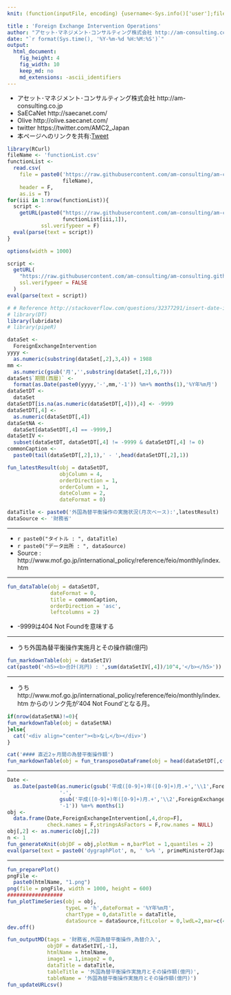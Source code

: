 ```yaml
---
knit: (function(inputFile, encoding) {username<-Sys.info()['user'];fileName<-'defaultPath.csv';pathToFile <-paste0('C:/Users/', username,'/Desktop/pathToCSV/');setwd(pathToFile);buf0<-read.csv(fileName,header = F,skip = 0,stringsAsFactor = F,check.names = F,fileEncoding = 'utf-8');timeStamp<-format(Sys.time(),'%Y%m%d%H%M%S');htmlName<-'foreignExchangeIntervention';rmarkdown::render(inputFile, encoding = encoding, output_file = paste0('C:/Users/',username,buf0[2,1],'charts/','am-consulting.co.jp-',htmlName,'.html')) })

title : 'Foreign Exchange Intervention Operations'
author: "アセット･マネジメント･コンサルティング株式会社 http://am-consulting.co.jp"
date: "`r format(Sys.time(), '%Y-%m-%d %H:%M:%S')`"
output: 
  html_document:
    fig_height: 4
    fig_width: 10
    keep_md: no
    md_extensions: -ascii_identifiers 
---
```

<link href="http://knowledgevault.saecanet.com/components/rmarkdown-html.css" rel="stylesheet">
<script src="http://knowledgevault.saecanet.com/components/JavascriptCode.js"></script>
<style>.main-container {max-width : 1000px;}</style>

- アセット･マネジメント･コンサルティング株式会社 http://am-consulting.co.jp
- SaECaNet http://saecanet.com/
- Olive http://olive.saecanet.com/
- twitter https://twitter.com/AMC2_Japan
- 本ページへのリンクを共有:<a href="https://twitter.com/share" class="twitter-share-button" data-via="AMC2_Japan" data-size="large">Tweet</a> <script>!function(d,s,id){var js,fjs=d.getElementsByTagName(s)[0],p=/^http:/.test(d.location)?'http':'https';if(!d.getElementById(id)){js=d.createElement(s);js.id=id;js.src=p+'://platform.twitter.com/widgets.js';fjs.parentNode.insertBefore(js,fjs);}}(document, 'script', 'twitter-wjs');</script>

```r
library(RCurl)
fileName <- 'functionList.csv'
functionList <-
  read.csv(
    file = paste0('https://raw.githubusercontent.com/am-consulting/am-consulting.github.io/master/csv/',
                  fileName),
    header = F,
    as.is = T)
for(iii in 1:nrow(functionList)){
  script <- 
    getURL(paste0("https://raw.githubusercontent.com/am-consulting/am-consulting.github.io/master/", 
                  functionList[iii,1]),
           ssl.verifypeer = F)
  eval(parse(text = script))
}
```

```r
options(width = 1000)
```

```r
script <-
  getURL(
    "https://raw.githubusercontent.com/am-consulting/am-consulting.github.io/master/importForeignExchangeIntervention.r",
    ssl.verifypeer = FALSE
  )
eval(parse(text = script))
```

```r
# # Reference http://stackoverflow.com/questions/32377291/insert-date-in-filename-while-knitting-document-using-rstudio-knit-button
# library(DT)
library(lubridate)
# library(pipeR)
```

```r
dataSet <- 
  ForeignExchangeIntervention
yyyy <- 
  as.numeric(substring(dataSet[,2],3,4)) + 1988
mm <- 
  as.numeric(gsub('月','',substring(dataSet[,2],6,7)))
dataSet$`期間(西暦)` <- 
  format(as.Date(paste0(yyyy,'-',mm,'-1')) %m+% months(1),'%Y年%m月')
dataSetDT <- 
  dataSet
dataSetDT[is.na(as.numeric(dataSetDT[,4])),4] <- -9999
dataSetDT[,4] <- 
  as.numeric(dataSetDT[,4])
dataSetNA <- 
  dataSet[dataSetDT[,4] == -9999,]
dataSetIV <- 
  subset(dataSetDT, dataSetDT[,4] != -9999 & dataSetDT[,4] != 0)
commonCaption <- 
  paste0(tail(dataSetDT[,2],1),' - ',head(dataSetDT[,2],1))
```

```r
fun_latestResult(obj = dataSetDT,
                 objColumn = 4,
                 orderDirection = 1,
                 orderColumn = 1,
                 dateColumn = 2,
                 dateFormat = 0)
```

```r
dataTitle <- paste0('外国為替平衡操作の実施状況(月次ベース):',latestResult)
dataSource <- '財務省'
```

***

- `r paste0("タイトル : ", dataTitle)`
- `r paste0("データ出所 : ", dataSource)`
- Source : http://www.mof.go.jp/international_policy/reference/feio/monthly/index.htm

***

```r
fun_dataTable(obj = dataSetDT,
              dateFormat = 0,
              title = commonCaption,
              orderDirection = 'asc',
              leftcolumns = 2)
```

- -9999は404 Not Foundを意味する

***

- うち外国為替平衡操作実施月とその操作額(億円)

```r
fun_markdownTable(obj = dataSetIV)
cat(paste0('<h5><b>合計(兆円) : ',sum(dataSetIV[,4])/10^4,'</b></h5>'))
```

***

- うち http://www.mof.go.jp/international_policy/reference/feio/monthly/index.htm からのリンク先が'404 Not Found'となる月。

```r
if(nrow(dataSetNA)!=0){
fun_markdownTable(obj = dataSetNA)
}else{
  cat('<div align="center"><b>なし</b></div>')
}
```

```r
cat('#### 直近2ヶ月間の為替平衡操作額')
fun_markdownTable(obj = fun_transposeDataFrame(obj = head(dataSetDT[,c(2,4)],2),dateFormat = 0,colName = '期間',tailN = 2))
```

***

```r
Date <-
  as.Date(paste0(as.numeric(gsub('平成([0-9]+)年([0-9]+)月.+','\\1',ForeignExchangeIntervention[,2]))+1988,
                 '-',
                 gsub('平成([0-9]+)年([0-9]+)月.+','\\2',ForeignExchangeIntervention[,2]),
                 '-1')) %m+% months(1)
obj <-
  data.frame(Date,ForeignExchangeIntervention[,4,drop=F],
             check.names = F,stringsAsFactors = F,row.names = NULL)
obj[,2] <- as.numeric(obj[,2])
n <- 1
fun_generateKnit(objDF = obj,plotNum = n,barPlot = 1,quantiles = 2)
eval(parse(text = paste0('dygraphPlot', n, ' %>% ', primeMinisterOfJapan_dygraph)))

```

***

```r
fun_preparePlot()
pngFile <-
  paste0(htmlName, "1.png")
png(file = pngFile, width = 1000, height = 600)
##################
fun_plotTimeSeries(obj = obj,
                   typeL = 'h',dateFormat = '%Y年%m月',
                   chartType = 0,dataTitle = dataTitle,
                   dataSource = dataSource,fitLcolor = 0,lwdL=2,mar=c(4,5,6,2))
dev.off()
```

```r
fun_outputMD(tags = '財務省,外国為替平衡操作,為替介入',
             objDF = dataSetIV[,-1],
             htmlName = htmlName,
             image1 = 1,image2 = 0,
             dataTitle = dataTitle,
             tableTitle = '外国為替平衡操作実施月とその操作額(億円)',
             tableName = '外国為替平衡操作実施月とその操作額(億円)')
fun_updateURLcsv()
```

<script>MakeNegative()</script>
<script>
  (function(i,s,o,g,r,a,m){i['GoogleAnalyticsObject']=r;i[r]=i[r]||function(){
  (i[r].q=i[r].q||[]).push(arguments)},i[r].l=1*new Date();a=s.createElement(o),
  m=s.getElementsByTagName(o)[0];a.async=1;a.src=g;m.parentNode.insertBefore(a,m)
  })(window,document,'script','https://www.google-analytics.com/analytics.js','ga');

  ga('create', 'UA-3077339-5', 'auto');
  ga('send', 'pageview');

</script>
